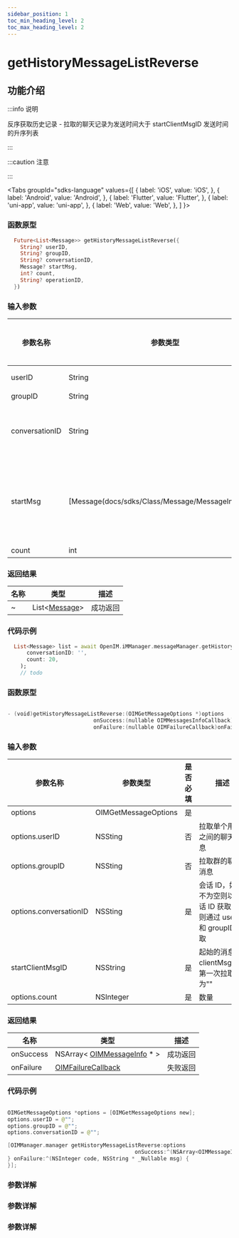 ```yaml
---
sidebar_position: 1
toc_min_heading_level: 2
toc_max_heading_level: 2
---
```


# getHistoryMessageListReverse

## 功能介绍

:::info 说明

反序获取历史记录 - 拉取的聊天记录为发送时间大于 startClientMsgID 发送时间的升序列表

:::

:::caution 注意

:::

<Tabs
groupId="sdks-language"
values={[
{ label: 'iOS', value: 'iOS', },
{ label: 'Android', value: 'Android', },
{ label: 'Flutter', value: 'Flutter', },
{ label: 'uni-app', value: 'uni-app', },
{ label: 'Web', value: 'Web', },
]
}>

<TabItem value="Flutter">

### 函数原型

```dart showLineNumbers
  Future<List<Message>> getHistoryMessageListReverse({
    String? userID,
    String? groupID,
    String? conversationID,
    Message? startMsg,
    int? count,
    String? operationID,
  })
```

### 输入参数

| 参数名称               | 参数类型             | 是否必填 | 描述                                                                 |
| ---------------------- | -------------------- | -------- | -------------------------------------------------------------------- |
| userID         | String              | 否       | 拉取单个用户之间的聊天消息                                           |
| groupID        | String              | 否       | 拉取群的聊天消息                                                     |
| conversationID | String              | 是       | 会话 ID，如果不为空则以会话 ID 获取，否则通过 userID 和 groupID 获取 |
| startMsg       | [Message(docs/sdks/Class/Message/MessageInfo.mdx)]             | 是       | 从这条消息开始查询[count]条，获取的列表index==length-1为最新消息，所以获取下一页历史记录startMsg=list.last                              |
| count          | int            | 是       | 数量                                                                 |

### 返回结果

| 名称      | 类型                                                                | 描述     |
| --------- | ----------------------------------------------------------------------- | -------- |
| ~ | List<[Message](docs/sdks/Class/Message/MessageInfo.mdx)> | 成功返回 |

### 代码示例

```dart showLineNumbers
  List<Message> list = await OpenIM.iMManager.messageManager.getHistoryMessageListReverse(
      conversationID: '',
      count: 20,
    );
    // todo
```

</TabItem>

<TabItem value="iOS">

### 函数原型

```swift showLineNumbers

- (void)getHistoryMessageListReverse:(OIMGetMessageOptions *)options
                           onSuccess:(nullable OIMMessagesInfoCallback)onSuccess
                           onFailure:(nullable OIMFailureCallback)onFailure;

```

### 输入参数

| 参数名称               | 参数类型             | 是否必填 | 描述                                                                 |
| ---------------------- | -------------------- | -------- | -------------------------------------------------------------------- |
| options                | OIMGetMessageOptions | 是       |                                                                      |
| options.userID         | NSSting              | 否       | 拉取单个用户之间的聊天消息                                           |
| options.groupID        | NSSting              | 否       | 拉取群的聊天消息                                                     |
| options.conversationID | NSSting              | 是       | 会话 ID，如果不为空则以会话 ID 获取，否则通过 userID 和 groupID 获取 |
| startClientMsgID       | NSString             | 是       | 起始的消息 clientMsgID，第一次拉取为""                               |
| options.count          | NSInteger            | 是       | 数量                                                                 |

### 返回结果

| 名称      | 类型                                                                | 描述     |
| --------- | ----------------------------------------------------------------------- | -------- |
| onSuccess | NSArray< [OIMMessageInfo](docs/sdks/Class/Message/MessageInfo.mdx) \* > | 成功返回 |
| onFailure | [OIMFailureCallback](docs/sdks/Callback/onError.mdx)                    | 失败返回 |

### 代码示例

```swift showLineNumbers

OIMGetMessageOptions *options = [OIMGetMessageOptions new];
options.userID = @"";
options.groupID = @"";
options.conversationID = @"";

[OIMManager.manager getHistoryMessageListReverse:options
                                        onSuccess:^(NSArray<OIMMessageInfo *> * _Nullable messages) {
} onFailure:^(NSInteger code, NSString * _Nullable msg) {
}];

```

</TabItem>

<TabItem value="Android">

### 参数详解

</TabItem>

<TabItem value="Web">

### 参数详解

</TabItem>

<TabItem value="uni-app">

### 参数详解

</TabItem>

</Tabs>

